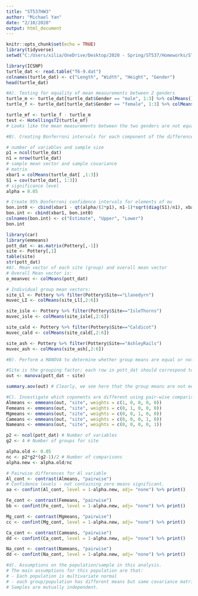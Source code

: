 ```yaml
---
title: "ST537HW3"
author: "Michael Yan"
date: "2/10/2020"
output: html_document
---
```


```r
knitr::opts_chunk$set(echo = TRUE)
library(tidyverse)
setwd("C:/Users/xilia/OneDrive/Desktop/2020 - Spring/ST537/Homeworks/ST537HWs/HW3")
```

```r
library(ICSNP)
turtle_dat <- read.table("T6-9.dat")
colnames(turtle_dat) <- c("Length", "Width", "Height", "Gender")
head(turtle_dat)

#A). Testing for equality of mean measurements between 2 genders
turtle_m <- turtle_dat[turtle_dat$Gender == "male", 1:3] %>% colMeans()
turtle_f <- turtle_dat[turtle_dat$Gender == "female", 1:3] %>% colMeans()

turtle_mf <- turtle_f - turtle_m
test <- HotellingsT2(turtle_mf) 
# Looks like the mean measurements between the two genders are not equal, based on p-value of 0.04169. 

#B). Creating Bonferroni intervals for each component of the difference of the mean vector

# number of variables and sample size
p1 = ncol(turtle_dat)
n1 = nrow(turtle_dat)
# sample mean vector and sample covariance
# matrix
xbar1 = colMeans(turtle_dat[ ,1:3])
S1 = cov(turtle_dat[, 1:3])
# significance level
alpha = 0.05

# Create 95% Bonferroni confidence intervals for elements of mu
bon.int0 <- cbind(xbar1 - qt(alpha/(2*p1), n1-1)*sqrt(diag(S1)/n1), xbar1 + qt(alpha/(2*p1), n1-1)*sqrt(diag(S1)/n1))
bon.int <- cbind(xbar1, bon.int0)
colnames(bon.int) <- c("Estimate", "Upper", "Lower")
bon.int
```

```r
library(car)
library(emmeans)
pott_dat <- as.matrix(Pottery[,-1])
site <- Pottery[,1]
table(site)
str(pott_dat)
#A). Mean vector of each site (group) and overall mean vector
# Overall Mean vector is: 
o_meanvec <- colMeans(pott_dat)

# Individual group mean vectors:
site_Ll <- Pottery %>% filter(Pottery$Site=="Llanedyrn")
muvec_LI <- colMeans(site_Ll[,2:6])

site_isle <- Pottery %>% filter(Pottery$Site=="IsleThorns")
muvec_isle <- colMeans(site_isle[,2:6])

site_cald <- Pottery %>% filter(Pottery$Site=="Caldicot")
muvec_cald <- colMeans(site_cald[,2:6])

site_ash <- Pottery %>% filter(Pottery$Site=="AshleyRails")
muvec_ash <- colMeans(site_ash[,2:6])

#B). Perform a MANOVA to determine whether group means are equal or not

#Site is the grouping factor; each row in pott_dat should correspond to the same row of site. 
out <- manova(pott_dat ~ site)

summary.aov(out) # Clearly, we see here that the group means are not equal to each other. 

#C). Investigate which coponents are different using pair-wise comparisons
Almeans <- emmeans(out, "site", weights = c(1, 0, 0, 0, 0))
Femeans <- emmeans(out, "site", weights = c(0, 1, 0, 0, 0))
Mgmeans <- emmeans(out, "site", weights = c(0, 0, 1, 0, 0))
Cameans <- emmeans(out, "site", weights = c(0, 0, 0, 1, 0))
Nameans <- emmeans(out, "site", weights = c(0, 0, 0, 0, 1))

p2 <- ncol(pott_dat) # Number of variables
g2 <- 4 # Number of groups for site

alpha.old <- 0.05
nc <- p2*g2*(g2-1)/2 # Number of comparisons
alpha.new <- alpha.old/nc

# Pairwise differences for Al variable
Al_cont <- contrast(Almeans, "pairwise")
# Confidence levels - not containing zero means significant. 
aa <- confint(Al_cont, level = 1-alpha.new, adj= "none") %>% print()

Fe_cont <- contrast(Femeans, "pairwise")
bb <- confint(Fe_cont, level = 1-alpha.new, adj= "none") %>% print()

Mg_cont <- contrast(Mgmeans, "pairwise")
cc <- confint(Mg_cont, level = 1-alpha.new, adj= "none") %>% print()

Ca_cont <- contrast(Cameans, "pairwise")
dd <- confint(Ca_cont, level = 1-alpha.new, adj= "none") %>% print()

Na_cont <- contrast(Nameans, "pairwise")
dd <- confint(Na_cont, level = 1-alpha.new, adj= "none") %>% print()

#d). Assumptions on the population/sample in this analysis. 
# The main assumptions for this population are that:
# - Each population is multivariate normal
# - each group/population has different means but same covariance matrix Sigma
# Samples are mutually independent. 
```